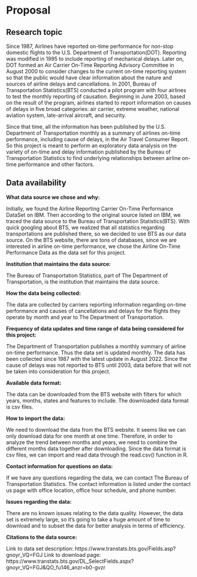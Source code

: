 # Proposal

## Research topic

Since 1987, Airlines have reported on-time performance for non-stop domestic flights to the U.S. Department of Transportation(DOT). Reporting was modified in 1995 to include reporting of mechanical delays. Later on, DOT formed an Air Carrier On-Time Reporting Advisory Committee in August 2000 to consider changes to the current on-time reporting system so that the public would have clear information about the nature and sources of airline delays and cancellations. In 2001, Bureau of Transportation Statistics(BTS) conducted a pilot program with four airlines to test the monthly reporting of causation. Beginning in June 2003, based on the result of the program, airlines started to report information on causes of delays in five broad categories: air carrier, extreme weather, national aviation system, late-arrival aircraft, and security.

Since that time, all the information has been published by the U.S. Department of Transportation monthly as a summary of airlines on-time performance, including cause of delays, in the Air Travel Consumer Report. So this project is meant to perform an exploratory data analysis on the variety of on-time and delay information published by the Bureau of Transportation Statistics to find underlying relationships between airline on-time performance and other factors. 

## Data availability

**What data source we chose and why:**

Initially, we found the Airline Reporting Carrier On-Time Performance DataSet on IBM. Then according to the original source listed on IBM, we traced the data source to the Bureau of Transportation Statistics(BTS). With quick googling about BTS, we realized that all statistics regarding transportations are published there, so we decided to use BTS as our data source. On the BTS website, there are tons of databases, since we are interested in airline on-time performance, we chose the Airline On-Time Performance Data as the data set for this project. 

**Institution that maintains the data source:**

The Bureau of Transportation Statistics, part of The Department of Transportation, is the institution that maintains the data source.

**How the data being collected:	**

The data are collected by carriers reporting information regarding on-time performance and causes of cancellations and delays for the flights they operate by month and year to The Department of Transportation. 

**Frequency of data updates and time range of data being considered for this project:**

The Department of Transportation publishes a monthly summary of airline on-time performance. Thus the data set is updated monthly. The data has been collected since 1987 with the latest update in August 2022. Since the cause of delays was not reported to BTS until 2003, data before that will not be taken into consideration for this project.

**Available data format:**

The data can be downloaded from the BTS website with filters for which years, months, states and features to include. The downloaded data format is csv files.

**How to import the data:**

We need to download the data from the BTS website. It seems like we can only download data for one month at one time. Therefore, in order to analyze the trend between months and years, we need to combine the different months data together after downloading. Since the data format is csv files, we can import and read data through the read.csv() function in R. 

**Contact information for questions on data:**

If we have any questions regarding the data, we can contact The Bureau of Transportation Statistics. The contact information is listed under the contact us page with office location, office hour schedule, and phone number. 

**Issues regarding the data:**

There are no known issues relating to the data quality. However, the data set is extremely large, so it’s going to take a huge amount of time to download and to subset the data for better analysis in terms of efficiency. 


**Citations to the data source:**

Link to data set description: https://www.transtats.bts.gov/Fields.asp?gnoyr_VQ=FGJ 
Link to download page: https://www.transtats.bts.gov/DL_SelectFields.aspx?gnoyr_VQ=FGJ&QO_fu146_anzr=b0-gvzr



